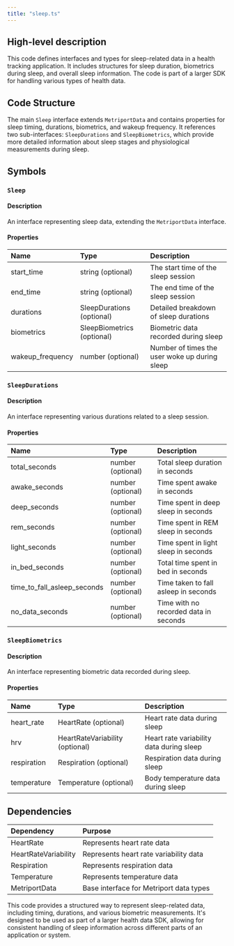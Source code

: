 ```yaml
---
title: "sleep.ts"
---
```


## High-level description
This code defines interfaces and types for sleep-related data in a health tracking application. It includes structures for sleep duration, biometrics during sleep, and overall sleep information. The code is part of a larger SDK for handling various types of health data.

## Code Structure
The main `Sleep` interface extends `MetriportData` and contains properties for sleep timing, durations, biometrics, and wakeup frequency. It references two sub-interfaces: `SleepDurations` and `SleepBiometrics`, which provide more detailed information about sleep stages and physiological measurements during sleep.

## Symbols

### `Sleep`
#### Description
An interface representing sleep data, extending the `MetriportData` interface.

#### Properties
| Name | Type | Description |
|:-----|:-----|:------------|
| start_time | string (optional) | The start time of the sleep session |
| end_time | string (optional) | The end time of the sleep session |
| durations | SleepDurations (optional) | Detailed breakdown of sleep durations |
| biometrics | SleepBiometrics (optional) | Biometric data recorded during sleep |
| wakeup_frequency | number (optional) | Number of times the user woke up during sleep |

### `SleepDurations`
#### Description
An interface representing various durations related to a sleep session.

#### Properties
| Name | Type | Description |
|:-----|:-----|:------------|
| total_seconds | number (optional) | Total sleep duration in seconds |
| awake_seconds | number (optional) | Time spent awake in seconds |
| deep_seconds | number (optional) | Time spent in deep sleep in seconds |
| rem_seconds | number (optional) | Time spent in REM sleep in seconds |
| light_seconds | number (optional) | Time spent in light sleep in seconds |
| in_bed_seconds | number (optional) | Total time spent in bed in seconds |
| time_to_fall_asleep_seconds | number (optional) | Time taken to fall asleep in seconds |
| no_data_seconds | number (optional) | Time with no recorded data in seconds |

### `SleepBiometrics`
#### Description
An interface representing biometric data recorded during sleep.

#### Properties
| Name | Type | Description |
|:-----|:-----|:------------|
| heart_rate | HeartRate (optional) | Heart rate data during sleep |
| hrv | HeartRateVariability (optional) | Heart rate variability data during sleep |
| respiration | Respiration (optional) | Respiration data during sleep |
| temperature | Temperature (optional) | Body temperature data during sleep |

## Dependencies
| Dependency | Purpose |
|:-----------|:--------|
| HeartRate | Represents heart rate data |
| HeartRateVariability | Represents heart rate variability data |
| Respiration | Represents respiration data |
| Temperature | Represents temperature data |
| MetriportData | Base interface for Metriport data types |

This code provides a structured way to represent sleep-related data, including timing, durations, and various biometric measurements. It's designed to be used as part of a larger health data SDK, allowing for consistent handling of sleep information across different parts of an application or system.